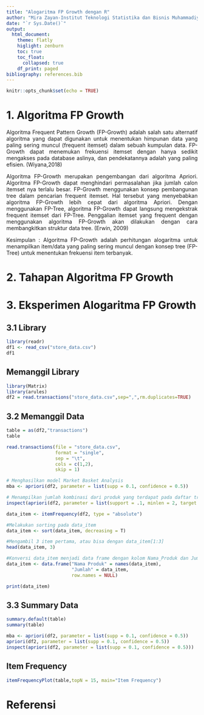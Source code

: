 ```yaml
---
title: "Alogaritma FP Growth dengan R"
author: "Mira Zayan-Institut Teknologi Statistika dan Bisnis Muhammadiyah"
date: "`r Sys.Date()`"
output: 
  html_document:
    theme: flatly
    higlight: zenburn
    toc: true
    toc_float:
      collapsed: true
    df_print: paged
bibliography: references.bib
---
```


```{=html}
<style>
body{
text-align: justify}
</style>
```
```r
knitr::opts_chunk$set(echo = TRUE)
```

# 1. Algoritma FP Growth
  Algoritma Frequent Pattern Growth (FP-Growth) adalah salah satu alternatif algoritma yang dapat digunakan untuk menentukan himpunan data yang paling sering muncul (frequent itemset) dalam sebuah kumpulan data. FP-Growth dapat menemukan frekuensi itemset dengan hanya sedikit mengakses pada database aslinya, dan pendekatannya adalah yang paling efisien. (Wiyana,2018)

 Algoritma FP-Growth merupakan pengembangan dari algoritma Apriori. Algoritma FP-Growth  dapat menghindari permasalahan jika jumlah calon itemset nya terlalu besar. FP-Growth menggunakan konsep pembangunan tree dalam pencarian frequent itemset. Hal tersebut yang menyebabkan algoritma FP-Growth lebih cepat dari algoritma Apriori. Dengan menggunakan FP-Tree, algoritma FP-Growth dapat langsung mengekstrak frequent itemset dari FP-Tree. Penggalian itemset yang frequent dengan menggunakan algoritma FP-Growth akan dilakukan dengan cara membangkitkan struktur data tree. (Erwin, 2009)
 
Kesimpulan : Algoritma FP-Growth adalah perhitungan alogaritma untuk menampilkan item/data yang paling sering muncul dengan konsep tree (FP-Tree) untuk menentukan frekuensi item terbanyak.


# 2. Tahapan Algoritma FP Growth

# 3. Eksperimen Alogaritma FP Growth
## 3.1 Library

```r
library(readr)
df1 <- read_csv("store_data.csv")
df1
```
## Memanggil Library

```r
library(Matrix)
library(arules)
df2 = read.transactions("store_data.csv",sep=",",rm.duplicates=TRUE)
```
## 3.2 Memanggil Data

```r
table = as(df2,"transactions")
table
```
```r
read.transactions(file = "store_data.csv",
                  format = "single",
                  sep = "\t",
                  cols = c(1,2),
                  skip = 1)
```

```r
# Menghasilkan model Market Basket Analysis
mba <- apriori(df2, parameter = list(supp = 0.1, confidence = 0.5))

# Menampilkan jumlah kombinasi dari produk yang terdapat pada daftar transaksi yang ada
inspect(apriori(df2, parameter = list(support = .1, minlen = 2, target = 'frequent itemsets')))
```


```r
data_item <- itemFrequency(df2, type = "absolute")

#Melakukan sorting pada data_item
data_item <- sort(data_item, decreasing = T)

#Mengambil 3 item pertama, atau bisa dengan data_item[1:3]
head(data_item, 3)
```
```r
#Konversi data_item menjadi data frame dengan kolom Nama_Produk dan Jumlah.
data_item <- data.frame("Nama Produk" = names(data_item),
                        "Jumlah" = data_item,
                        row.names = NULL)

print(data_item)
```


## 3.3 Summary Data

```r
summary.default(table)
summary(table)
```
```r
mba <- apriori(df2, parameter = list(supp = 0.1, confidence = 0.5))
apriori(df2, parameter = list(supp = 0.1, confidence = 0.5))
inspect(apriori(df2, parameter = list(supp = 0.1, confidence = 0.5)))
```


## Item Frequency
```r
itemFrequencyPlot(table,topN = 15, main="Item Frequency")

```
 

# Referensi
